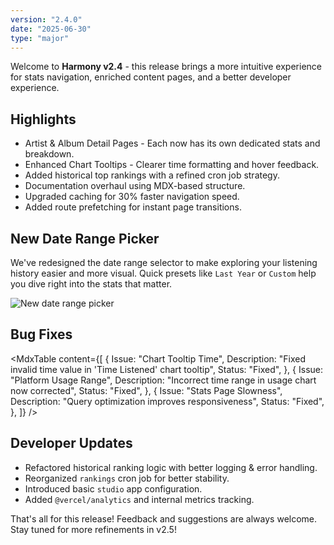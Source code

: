 ```yaml
---
version: "2.4.0"
date: "2025-06-30"
type: "major"
---
```


Welcome to **Harmony v2.4** - this release brings a more intuitive experience for stats navigation, enriched content pages, and a better developer experience.

## Highlights

- Artist & Album Detail Pages - Each now has its own dedicated stats and breakdown.
- Enhanced Chart Tooltips - Clearer time formatting and hover feedback.
- Added historical top rankings with a refined cron job strategy.
- Documentation overhaul using MDX-based structure.
- Upgraded caching for 30% faster navigation speed.
- Added route prefetching for instant page transitions.

## New Date Range Picker

We've redesigned the date range selector to make exploring your listening history easier and more visual.
Quick presets like `Last Year` or `Custom` help you dive right into the stats that matter.

![New date range picker](/changelog/select-date-range-v2.png "New date range picker")

## Bug Fixes

<MdxTable
  content={[
      {
          Issue: "Chart Tooltip Time",
          Description: "Fixed invalid time value in 'Time Listened' chart tooltip",
          Status: "Fixed",
      },
      {
          Issue: "Platform Usage Range",
          Description: "Incorrect time range in usage chart now corrected",
          Status: "Fixed",
      },
      {
          Issue: "Stats Page Slowness",
          Description: "Query optimization improves responsiveness",
          Status: "Fixed",
      },
  ]}
/>

## Developer Updates

- Refactored historical ranking logic with better logging & error handling.
- Reorganized `rankings` cron job for better stability.
- Introduced basic `studio` app configuration.
- Added `@vercel/analytics` and internal metrics tracking.

That's all for this release! Feedback and suggestions are always welcome.  
Stay tuned for more refinements in v2.5!